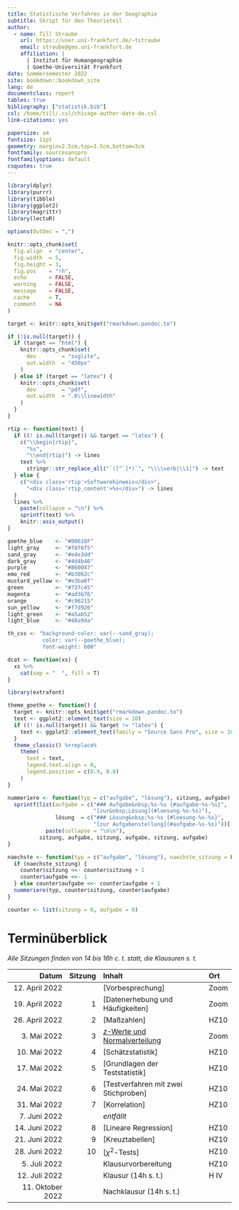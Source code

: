 ```yaml
---
title: Statistische Verfahren in der Geographie
subtitle: Skript für den Theorieteil
author:
  - name: Till Straube
    url: https://user.uni-frankfurt.de/~tstraube
    email: straube@geo.uni-frankfurt.de
    affiliation: |
      | Institut für Humangeographie
      | Goethe-Universität Frankfurt
date: Sommersemester 2022
site: bookdown::bookdown_site
lang: de
documentclass: report
tables: true
bibliography: ["statistik.bib"]
csl: /home/till/.csl/chicago-author-date-de.csl
link-citations: yes

papersize: a4
fontsize: 11pt
geometry: margin=2.5cm,top=3.5cm,bottom=3cm
fontfamily: sourcesanspro
fontfamilyoptions: default
csquotes: true
---
```


```r

library(dplyr)
library(purrr)
library(tibble)
library(ggplot2)
library(magrittr)
library(lectuR)

options(OutDec = ",")

knitr::opts_chunk$set(
  fig.align  = "center",
  fig.width  = 5,
  fig.height = 3,
  fig.pos    = "!h",
  echo       = FALSE,
  warning    = FALSE,
  message    = FALSE,
  cache      = T,
  comment    = NA
)

target <- knitr::opts_knit$get("rmarkdown.pandoc.to")

if (!is.null(target)) {
  if (target == "html") {
    knitr::opts_chunk$set(
      dev        = "svglite",
      out.width  = "450px"
    )
  } else if (target == "latex") {
    knitr::opts_chunk$set(
      dev        = "pdf",
      out.width  = ".6\\linewidth"
    )
  }
}

rtip <- function(text) {
  if ((! is.null(target)) && target == "latex") {
    c("\\begin{rtip}",
      "%s",
      "\\end{rtip}") -> lines
    text %>%
      stringr::str_replace_all("`([^`]*)`", "\\\\verb|\\1|") -> text
  } else {
    c("<div class='rtip'>Softwarehinweis</div>",
      "<div class='rtip_content'>%s</div>") -> lines
  }
  lines %>%
    paste(collapse = "\n") %>%
    sprintf(text) %>%
    knitr::asis_output()
}

goethe_blue    <- "#00618F"
light_gray     <- "#f8f6f5"
sand_gray      <- "#e4e3dd"
dark_gray      <- "#4d4b46"
purple         <- "#860047"
emo_red        <- "#b3062c"
mustard_yellow <- "#e3ba0f"
green          <- "#737c45"
magenta        <- "#ad3b76"
orange         <- "#c96215"
sun_yellow     <- "#f7d926"
light_green    <- "#a5ab52"
light_blue     <- "#48a9da"

th_css <- "background-color: var(--sand_gray);
           color: var(--goethe_blue);
           font-weight: 600"

dcat <- function(xs) {
  xs %>%
    cat(sep = "  ", fill = T)
}

library(extrafont)

theme_goethe <- function() {
  target <- knitr::opts_knit$get("rmarkdown.pandoc.to")
  text <- ggplot2::element_text(size = 10)
  if ((! is.null(target)) && target != "latex") {
    text <- ggplot2::element_text(family = "Source Sans Pro", size = 10)
  }
  theme_classic() %+replace%
    theme(
      text = text,
      legend.text.align = 0,
      legend.position = c(0.9, 0.8)
    )
}

nummeriere <- function(typ = c("aufgabe", "lösung"), sitzung, aufgabe) {
  sprintf(list(aufgabe = c("### Aufgabe&nbsp;%s-%s {#aufgabe-%s-%s}",
                           "[zur&nbsp;Lösung](#loesung-%s-%s)"),
               lösung  = c("### Lösung&nbsp;%s-%s {#loesung-%s-%s}",
                           "[zur Aufgabenstellung](#aufgabe-%s-%s)"))[[typ]] %>%
            paste(collapse = "\n\n"),
          sitzung, aufgabe, sitzung, aufgabe, sitzung, aufgabe)
}

naechste <- function(typ = c("aufgabe", "lösung"), naechste_sitzung = F) {
  if (naechste_sitzung) {
    counter$sitzung <<- counter$sitzung + 1
    counter$aufgabe <<- 1
  } else counter$aufgabe <<- counter$aufgabe + 1
  nummeriere(typ, counter$sitzung, counter$aufgabe)
}

counter <- list(sitzung = 0, aufgabe = 0)
```

# Terminüberblick {-}

*Alle Sitzungen finden von 14 bis 16h c. t. statt, die Klausuren s. t.*

Datum                 | Sitzung | Inhalt                                                                   | Ort
--------------------: | -----:  | :-----------------------------------                                     | :-----
12. April 2022        |         | [Vorbesprechung]                                                         | Zoom
19. April 2022        | 1       | [Datenerhebung und Häufigkeiten]                                         | Zoom
26. April 2022        | 2       | [Maßzahlen]                                                              | HZ10
3. Mai 2022           | 3       | [$z$-Werte und Normalverteilung](#z-werte-und-normalverteilung)          | Zoom
10. Mai 2022          | 4       | [Schätzstatistik]                                                        | HZ10
17. Mai 2022          | 5       | [Grundlagen der Teststatistik]                                           | HZ10
24. Mai 2022          | 6       | [Testverfahren mit zwei Stichproben]                                     | HZ10
31. Mai 2022          | 7       | [Korrelation]                                                            | HZ10
7. Juni 2022          |         | *entfällt*
14. Juni 2022         | 8       | [Lineare Regression]                                                     | HZ10
21. Juni 2022         | 9       | [Kreuztabellen]                                                          | HZ10
28. Juni 2022         | 10      | [$\chi^2$-Tests] <!-- (#chi-quadrat-tests) -->                           | HZ10
5. Juli 2022          |         | Klausurvorbereitung                                                      | HZ10
12. Juli 2022         |         | Klausur (14h s. t.)                                                      | H IV
11. Oktober 2022      |         | Nachklausur (14h s. t.)                                                  |
